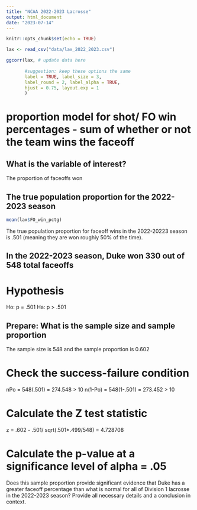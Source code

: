 ```yaml
---
title: "NCAA 2022-2023 Lacrosse"
output: html_document
date: "2023-07-14"
---
```


```r
knitr::opts_chunk$set(echo = TRUE)
```

```r
lax <- read_csv("data/lax_2022_2023.csv")

ggcorr(lax, # update data here
       
       #suggestion: keep these options the same
       label = TRUE, label_size = 3, 
       label_round = 2, label_alpha = TRUE,
       hjust = 0.75, layout.exp = 1
       )
```



# proportion model for shot/ FO win percentages - sum of whether or not the team wins the faceoff

## What is the variable of interest? 
The proportion of faceoffs won

## The true population proportion for the 2022-2023 season
```r
mean(lax$FO_win_pctg)
```
The true population proportion for faceoff wins in the 2022-20223 season is .501 (meaning they are won roughly 50% of the time).

## In the 2022-2023 season, Duke won 330 out of 548 total faceoffs
# Hypothesis 

Ho: p = .501
Ha: p > .501 

## Prepare: What is the sample size and sample proportion 
The sample size is 548 and the sample proportion is 0.602

# Check the success-failure condition 
nPo = 548(.501) = 274.548 > 10
n(1-Po) = 548(1-.501) = 273.452 > 10 




# Calculate the Z test statistic  
z = .602 - .501/ sqrt(.501*.499/548) = 4.728708


# Calculate the p-value at a significance level of alpha = .05 

Does this sample proportion provide significant evidence that Duke has a greater faceoff 
percentage than what is normal for all of Division 1 lacrosse in the 2022-2023 season?
Provide all necessary details and a conclusion in context.


